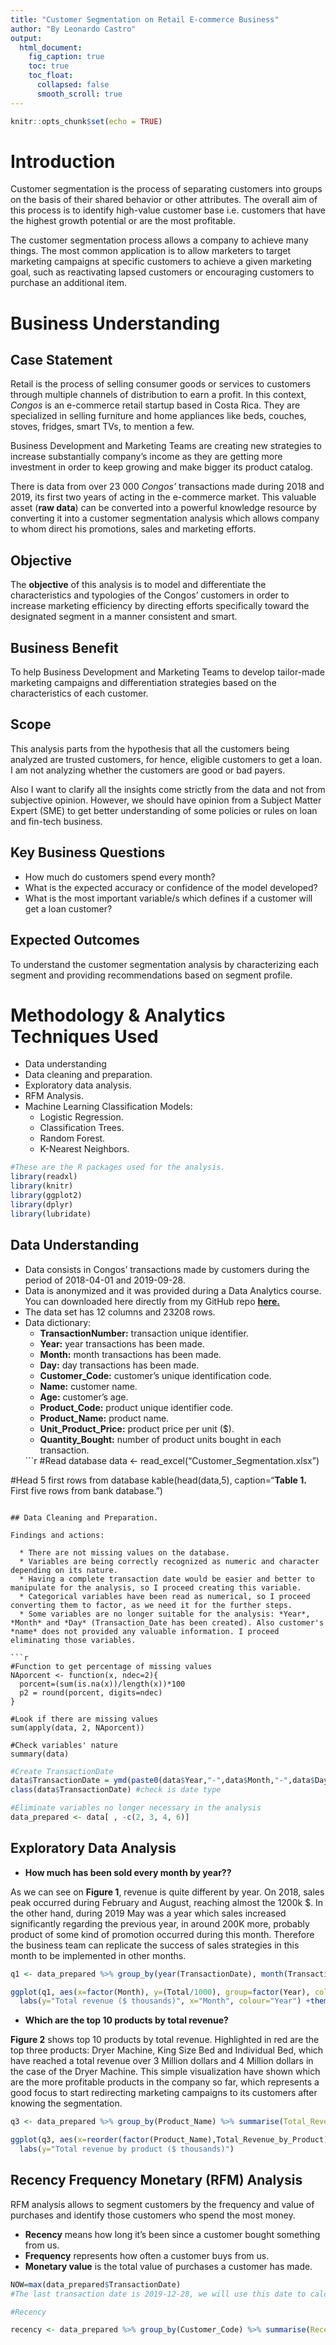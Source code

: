```yaml
---
title: "Customer Segmentation on Retail E-commerce Business"
author: "By Leonardo Castro"
output: 
  html_document:
    fig_caption: true
    toc: true
    toc_float:
      collapsed: false
      smooth_scroll: true
---
```


```r
knitr::opts_chunk$set(echo = TRUE)
```

# **Introduction**

Customer segmentation is the process of separating customers into groups on the basis of their shared behavior or other attributes. The overall aim of this process is to identify high-value customer base i.e. customers that have the highest growth potential or are the most profitable.

The customer segmentation process allows a company to achieve many things. The most common application is to allow marketers to target marketing campaigns at specific customers to achieve a given marketing goal, such as reactivating lapsed customers or encouraging customers to purchase an additional item.

# **Business Understanding**

## Case Statement

Retail is the process of selling consumer goods or services to customers through multiple channels of distribution to earn a profit. In this context, *Congos* is an e-commerce retail startup based in Costa Rica. They are specialized in selling furniture and home appliances like beds, couches, stoves, fridges, smart TVs, to mention a few. 

Business Development and Marketing Teams are creating new strategies to increase substantially company's income as they are getting more investment in order to keep growing and make bigger its product catalog. 

There is data from over 23 000 *Congos'* transactions made during 2018 and 2019, its first two years of acting in the e-commerce market. This valuable asset (**raw data**) can be converted into a powerful knowledge resource by converting it into a customer segmentation analysis which allows company to whom direct his promotions, sales and marketing efforts. 

## Objective

The **objective** of this analysis is to model and differentiate the characteristics and typologies of the Congos' customers in order to  increase marketing efficiency by directing efforts specifically toward the designated segment in a manner consistent and smart.


## Business Benefit

To help Business Development and Marketing Teams to develop tailor-made marketing campaigns and differentiation strategies based on the characteristics of each customer.
  
## Scope

This analysis parts from the hypothesis that all the customers being analyzed are trusted customers, for hence, eligible customers to get a loan. I am not analyzing whether the customers are good or bad payers.

Also I want to clarify all the insights come strictly from the data and not from subjective opinion. However, we should have opinion from a Subject Matter Expert (SME) to get better understanding of some policies or rules on loan and fin-tech business.

## Key Business Questions

  * How much do customers spend every month?
  * What is the expected accuracy or confidence of the model developed?
  * What is the most important variable/s which defines if a customer will get a loan customer?

## Expected Outcomes

To understand the customer segmentation analysis by characterizing each segment and providing recommendations based on segment profile.
  
# **Methodology & Analytics Techniques Used**

  * Data understanding
  * Data cleaning and preparation.
  * Exploratory data analysis.
  * RFM Analysis.
  * Machine Learning Classification Models:
    * Logistic Regression.
    * Classification Trees.
    * Random Forest.
    * K-Nearest Neighbors.
    
```r
#These are the R packages used for the analysis.
library(readxl)
library(knitr)
library(ggplot2)
library(dplyr)
library(lubridate)
```
    
    
## Data Understanding

  * Data consists in Congos' transactions made by customers during the period of 2018-04-01 and 2019-09-28.
  * Data is anonymized and it was provided during a Data Analytics course. You can downloaded here directly from my GitHub repo [**here.**](https://github.com/leoncasba/Customer_Segmentation_ecommerce/blob/main/Customer_Segmentation.xlsx)
  * The data set has 12 columns and 23208 rows.
  * Data dictionary:
    * **TransactionNumber:** transaction unique identifier.
    * **Year:** year transactions has been made.
    * **Month:** month transactions has been made.
    * **Day:** day transactions has been made.
    * **Customer_Code:** customer's unique identification code.
    * **Name:** customer name.
    * **Age:** customer's age.
    * **Product_Code:** product unique identifier code.
    * **Product_Name:** product name.
    * **Unit_Product_Price:** product price per unit ($).
    * **Quantity_Bought:** number of product units bought in each transaction. 
 
    ```r
#Read database
data <- read_excel("Customer_Segmentation.xlsx")

#Head 5 first rows from database
kable(head(data,5),  caption="**Table 1.** First five rows from bank database.")

```    

## Data Cleaning and Preparation.

Findings and actions:

  * There are not missing values on the database.
  * Variables are being correctly recognized as numeric and character depending on its nature.
  * Having a complete transaction date would be easier and better to manipulate for the analysis, so I proceed creating this variable.
  * Categorical variables have been read as numerical, so I proceed converting them to factor, as we need it for the further steps.
  * Some variables are no longer suitable for the analysis: *Year*, *Month* and *Day* (Transaction_Date has been created). Also customer's *name* does not provided any valuable information. I proceed eliminating those variables.
  
```r
#Function to get percentage of missing values
NAporcent <- function(x, ndec=2){
  porcent=(sum(is.na(x))/length(x))*100
  p2 = round(porcent, digits=ndec)
}

#Look if there are missing values
sum(apply(data, 2, NAporcent))

#Check variables' nature
summary(data)
```


```r
#Create TransactionDate
data$TransactionDate = ymd(paste0(data$Year,"-",data$Month,"-",data$Day))
class(data$TransactionDate) #check is date type

#Eliminate variables no longer necessary in the analysis
data_prepared <- data[ , -c(2, 3, 4, 6)]  
```
  
## Exploratory Data Analysis

  * **How much has been sold every month by year??**
  
As we can see on **Figure 1**, revenue is quite different by year. On 2018, sales peak occurred during February and August, reaching almost the 1200k $. In the other hand, during 2019 May was a year which sales increased significantly regarding the previous year, in around 200K more, probably product of some kind of promotion occurred during this month. Therefore the business team can replicate the success of sales strategies in this month to be implemented in other months.
  
```r
q1 <- data_prepared %>% group_by(year(TransactionDate), month(TransactionDate)) %>% summarize(total=sum(Unit_Product_Price*Quantity_Bought)) %>% rename(Year='year(TransactionDate)', Month='month(TransactionDate)', Total=total)

ggplot(q1, aes(x=factor(Month), y=(Total/1000), group=factor(Year), colour=factor(Year)))+geom_line(size=1.5)+ geom_point(size=3) +
  labs(y="Total revenue ($ thousands)", x="Month", colour="Year") +theme_classic(base_size = 18)
```

  * **Which are the top 10 products by total revenue?**
  
**Figure 2** shows top 10 products by total revenue. Highlighted in red are the top three products: Dryer Machine, King Size Bed and Individual Bed, which have reached a total revenue over 3 Million dollars and 4 Million dollars in the case of the Dryer Machine. This simple visualization have shown which are the more profitable products in the company so far, which represents a good focus to start redirecting marketing campaigns to its customers after knowing the segmentation.
  
```r
q3 <- data_prepared %>% group_by(Product_Name) %>% summarise(Total_Revenue_by_Product=sum(Unit_Product_Price*Quantity_Bought)/1000) %>% arrange(desc(Total_Revenue_by_Product)) %>% top_n(10)

ggplot(q3, aes(x=reorder(factor(Product_Name),Total_Revenue_by_Product), y=Total_Revenue_by_Product, fill = ifelse(Product_Name == c("Dryer Machine", "King Size Bed", "Individual Bed"), "Highlighted", "Normal") ))+geom_col()+theme_classic()+coord_flip()+theme(legend.position = "none", axis.title.y = element_blank())+
  labs(y="Total revenue by product ($ thousands)")
```

## Recency Frequency Monetary (RFM) Analysis

RFM analysis allows to segment customers by the frequency and value of purchases and identify those customers who spend the most money.

  * **Recency** means how long it’s been since a customer bought something from us.
  * **Frequency** represents how often a customer buys from us.
  * **Monetary value** is the total value of purchases a customer has made.
  
```r
NOW=max(data_prepared$TransactionDate)
#The last transaction date is 2019-12-28, we will use this date to calculate Recency.

#Recency

recency <- data_prepared %>% group_by(Customer_Code) %>% summarise(Recency=(NOW-max(TransactionDate)))
```

